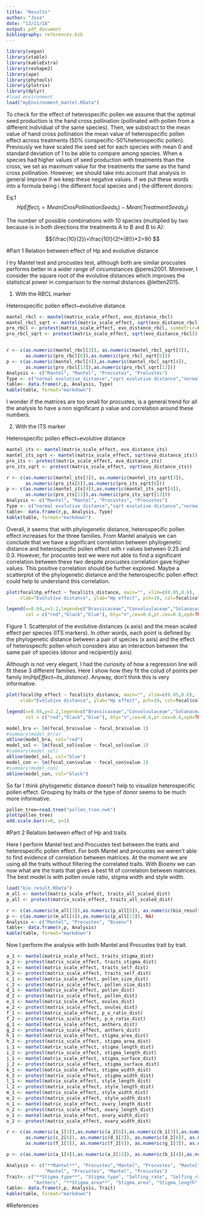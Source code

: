 ```yaml
---
title: "Results"
author: "Jose"
date: "13/11/18"
output: pdf_document
bibliography: references.bib
---
```


```r
library(vegan)
library(xtable)
library(kableExtra)
library(reshape2)
library(ape)
library(phytools)
library(plotrix)
library(dplyr)
#load environment
load("myEnvironment_mantel.RData")
```

To check for the effect of heterospecific pollen we assume that the optimal seed production is the hand cross pollination (pollinated with pollen from a different individual of the same species). Then, we substract to the mean value of hand cross pollination the mean value of heterospecific pollen effect across treatments (50% conspecific-50%heterospecific pollen). Previously we have scaled the seed set for each species with mean 0 and standard deviation of 1 to be able to compare among species. When a species had higher values of seed production with treatments than the cross, we set as maximum value for the treatments the same as the hand cross pollination. However, we should take into account that analysis in general improve if we keep these negative values. If we put these words into a formula being i the different focal species and j the different donors:

Eq.1  $$HpEffect_{i}=Mean(CrosPollinationSeeds_{i})-Mean(TreatmentSeeds_{ij})$$

The number of possible combinations with 10 species (multiplied by two because is in both directions the treatments A to B and B to A):

$$(\frac{10}{2})=\frac{10!}{2!*(8!)}*2=90 $$


#Part 1 Relation between effect of Hp and evolutive distance

I try Mantel test and procustes test, although both are similar procustes performs better in a wider range of circumstances @peres2001. Moreover, I consider the square root of the evolutive distances which improves the statistical power in comparison to the normal distances @letten2015.

1) With the RBCL marker

Heterospecific pollen effect~evolutive distance
```r
mantel_rbcl <- mantel(matrix_scale_effect, evo_distance_rbcl)
mantel_rbcl_sqrt <- mantel(matrix_scale_effect, sqrt(evo_distance_rbcl))
pro_rbcl <- protest(matrix_scale_effect, evo_distance_rbcl, symmetric=F)
pro_rbcl_sqrt <- protest(matrix_scale_effect, sqrt(evo_distance_rbcl))


r <- c(as.numeric(mantel_rbcl[3]), as.numeric(mantel_rbcl_sqrt[3]),
       as.numeric(pro_rbcl[6]),as.numeric(pro_rbcl_sqrt[6]))
p <- c(as.numeric(mantel_rbcl[4]),as.numeric(mantel_rbcl_sqrt[4]),
       as.numeric(pro_rbcl[13]),as.numeric(pro_rbcl_sqrt[13]))
Analysis <- c("Mantel", "Mantel", "Procustes", "Procustes")
Type <- c("normal evolutive distance","sqrt evolutive distance","normal evolutive distance", "sqrt evolutive distance")
table<- data.frame(r,p, Analysis, Type)
kable(table, format="markdown")
```

I wonder if the matrices are too small for procustes, is a general trend for all the analysis to have a non significant p value and correlation around these numbers.

2) With the ITS marker

Heterospecific pollen effect~evolutive distance
```r
mantel_its <- mantel(matrix_scale_effect, evo_distance_its)
mantel_its_sqrt <- mantel(matrix_scale_effect, sqrt(evo_distance_its))
pro_its <- protest(matrix_scale_effect, evo_distance_its)
pro_its_sqrt <- protest(matrix_scale_effect, sqrt(evo_distance_its))

r <- c(as.numeric(mantel_its[3]), as.numeric(mantel_its_sqrt[3]),
       as.numeric(pro_its[6]),as.numeric(pro_its_sqrt[6]))
p <- c(as.numeric(mantel_its[4]),as.numeric(mantel_its_sqrt[4]),
       as.numeric(pro_its[13]),as.numeric(pro_its_sqrt[13]))
Analysis <- c("Mantel", "Mantel", "Procustes", "Procustes")
Type <- c("normal evolutive distance","sqrt evolutive distance","normal evolutive distance", "sqrt evolutive distance")
table<- data.frame(r,p, Analysis, Type)
kable(table, format="markdown")
```

Overall, it seems that with phylogenetic distance, heterospecific pollen effect increases for the three families. From Mantel analysis we can conclude that we have a significant correlation between phylogenetic distance and heterospecific pollen effect with r values between 0.25 and 0.3. However, for procustes test we were not able to find a significant correlation between these two despite procustes correlation gave higher values. This positive correlation should be further explored. Maybe a scatterplot of the phylogenetic distance and the heterospecific pollen effect could help to understand this correlation.
```r


plot(focal$hp_effect ~ focal$its_distance, main="", xlim=c(0.05,0.6),
     xlab="Evolutive distance", ylab="Hp effect", pch=19, col=focal$col_focal)

legend(x=0.04,y=3.2,legend=c("Brassicaceae","Convolvulaceae","Solanaceae"),pch=(c(16,16,16)), 
       col = c("red","black","blue"), bty="n",cex=0.6,pt.cex=0.6,xpd=TRUE)

```
Figure 1. Scatterplot of the evolutive distances (x axis) and the mean scaled effect per species (ITS markers). In other words, each point is defined by the phylogenetic distance between a pair of species (x axis) and the effect of heterospecifc pollen which considers also an interaction between the same pair of species (donor and recipient)(y axis)
\newpage

Although is not very elegant, I  had the curiosity of how a regression line will fit these 3 different families. Here I show how they fit the colud of points per family *lm(HpEffect~its_distance)*. Anyway, don't think this is very informative.


```r

plot(focal$hp_effect ~ focal$its_distance, main="", xlim=c(0.05,0.6),
     xlab="Evolutive distance", ylab="Hp effect", pch=19, col=focal$col_focal)

legend(x=0.04,y=3.2,legend=c("Brassicaceae","Convolvulaceae","Solanaceae"),pch=(c(16,16,16)), 
       col = c("red","black","blue"), bty="n",cex=0.6,pt.cex=0.6,xpd=TRUE)

model_bra <- lm(focal_bra$value ~ focal_bra$value.1)
#summary(model_brra)
abline(model_bra, col="red")
model_sol <- lm(focal_sol$value ~ focal_sol$value.1)
#summary(model_sol)
abline(model_sol, col="blue")
model_con <- lm(focal_con$value ~ focal_con$value.1)
#summary(model_con)
abline(model_con, col="black")

```


So far I think phylogenetic distance doesn't help to visualize heterospecific pollen effect. Grouping by traits or the type of donor seems to be much more informative.


\newpage

```r
pollen_tree=read.tree("pollen_tree.nwk")
plot(pollen_tree)
add.scale.bar(x=0, y=1)
```

\newpage
#Part 2 Relation between effect of Hp and traits

Here I perform Mantel test and Procustes test between the traits and heterospecific pollen effect. For both Mantel and procustes we weren't able to find evidence of correlation between matrices. At the moment we are using all the traits without filtering the correlated traits. With Bioenv we can now what are the traits that gives a best fit of correlation between matrices. The best model is with pollen ovule ratio, stigma width and style width.

```r
load("bio_result.RData")
m_all <- mantel(matrix_scale_effect, traits_all_scaled_dist)
p_all <- protest(matrix_scale_effect, traits_all_scaled_dist)

r <- c(as.numeric(m_all[3]),as.numeric(p_all[6]), as.numeric(bio_result$`models`[[3]]$est))
p <- c(as.numeric(m_all[4]),as.numeric(p_all[13]), NA)
Analysis <- c("Mantel", "Procustes", "Bioenv")
table<- data.frame(r,p, Analysis)
kable(table, format="markdown")

```

Now I perform the analysis with both Mantel and Procustes trait by trait.

```r
a_1 <- mantel(matrix_scale_effect, traits_stigma_dist)
a_2 <- protest(matrix_scale_effect, traits_stigma_dist)
b_1 <- mantel(matrix_scale_effect, traits_self_dist)
b_2 <- protest(matrix_scale_effect, traits_self_dist)
c_1 <- mantel(matrix_scale_effect, pollen_size_dist)
c_2 <- protest(matrix_scale_effect, pollen_size_dist)
d_1 <- mantel(matrix_scale_effect, pollen_dist)
d_2 <- protest(matrix_scale_effect, pollen_dist)
e_1 <- mantel(matrix_scale_effect, ovules_dist)
e_2 <- protest(matrix_scale_effect, ovules_dist)
f_1 <- mantel(matrix_scale_effect, p_o_ratio_dist)
f_2 <- protest(matrix_scale_effect, p_o_ratio_dist)
g_1 <- mantel(matrix_scale_effect, anthers_dist)
g_2 <- protest(matrix_scale_effect, anthers_dist)
h_1 <- mantel(matrix_scale_effect, stigma_area_dist)
h_2 <- protest(matrix_scale_effect, stigma_area_dist)
i_1 <- mantel(matrix_scale_effect, stigma_length_dist)
i_2 <- protest(matrix_scale_effect, stigma_length_dist)
j_1 <- mantel(matrix_scale_effect, stigma_surface_dist)
j_2 <- protest(matrix_scale_effect, stigma_surface_dist)
k_1 <- mantel(matrix_scale_effect, stigma_width_dist)
k_2 <- protest(matrix_scale_effect, stigma_width_dist)
l_1 <- mantel(matrix_scale_effect, style_length_dist)
l_2 <- protest(matrix_scale_effect, style_length_dist)
m_1 <- mantel(matrix_scale_effect, style_width_dist)
m_2 <- protest(matrix_scale_effect, style_width_dist)
n_1 <- mantel(matrix_scale_effect, ovary_length_dist)
n_2 <- protest(matrix_scale_effect, ovary_length_dist)
o_1 <- mantel(matrix_scale_effect, ovary_width_dist)
o_2 <- protest(matrix_scale_effect, ovary_width_dist)

r <- c(as.numeric(a_1[3]),as.numeric(a_2[6]),as.numeric(b_1[3]),as.numeric(b_2[6]),as.numeric(c_1[3]),
       as.numeric(c_2[6]), as.numeric(d_1[3]), as.numeric(d_2[6]), as.numeric(e_1[3]), as.numeric(e_2[6]),
       as.numeric(f_1[3]), as.numeric(f_2[6]), as.numeric(g_1[3]), as.numeric(g_2[6]), as.numeric(h_1[3]), as.numeric(h_2[6]), as.numeric(i_1[3]), as.numeric(i_2[6]), as.numeric(j_1[3]), as.numeric(j_2[6]), as.numeric(k_1[3]), as.numeric(k_2[6]), as.numeric(l_1[3]), as.numeric(l_2[6]), as.numeric(m_1[3]), as.numeric(m_2[6]),as.numeric(n_1[3]), as.numeric(n_2[6]), as.numeric(o_1[3]), as.numeric(o_2[6]))

p <- c(as.numeric(a_1[4]),as.numeric(a_2[13]), as.numeric(b_1[4]),as.numeric(b_2[13]), as.numeric(c_1[4]),as.numeric(c_2[13]), as.numeric(d_1[4]),as.numeric(d_2[13]), as.numeric(e_1[4]),as.numeric(e_2[13]), as.numeric(f_1[4]),as.numeric(f_2[13]), as.numeric(g_1[4]),as.numeric(g_2[13]), as.numeric(h_1[4]),as.numeric(h_2[13]),  as.numeric(i_1[4]),as.numeric(i_2[13]),  as.numeric(j_1[4]),as.numeric(j_2[13]), as.numeric(k_1[4]),as.numeric(k_2[13]), as.numeric(l_1[4]),as.numeric(l_2[13]), as.numeric(m_1[4]),as.numeric(m_2[13]), as.numeric(n_1[4]),as.numeric(n_2[13]), as.numeric(o_1[4]),as.numeric(o_2[13]))

Analysis <- c("**Mantel**", "Procustes","Mantel", "Procustes", "Mantel", "Procustes", "Mantel", "Procustes", "Mantel", "Procustes", "Mantel", "Procustes", "Mantel", "Procustes", "**Mantel**", "Procustes", "Mantel", "Procustes", "**Mantel**", "Procustes","Mantel", "Procustes", "Mantel", "Procustes", "Mantel", "Procustes",
              "Mantel", "Procustes", "Mantel", "Procustes")
Trait<- c("**Stigma_type**", "Stigma_type", "Selfing_rate", "Selfing_rate", "Pollen size", "Pollen size", "Pollen_anther","Pollen_anther", "Ovules", "Ovules", "Pollen_ovule_ratio", "Pollen_ovule_ratio", "Anthers", 
          "Anthers", "**Stigma_area**", "Stigma_area", "Stigma_length", "Stigma_length", "**Stigma_surface**", "Stigma_surface", "Stigma_width", "Stigma_width", "Style_length", "Style_length", "Style_width", "Style_width", "Ovary_length", "Ovary_length", "Ovary_width", "Ovary_width")
table<- data.frame(r,p, Analysis, Trait)
kable(table, format="markdown")

```



#References